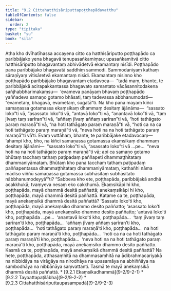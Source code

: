 ```yaml
---
title: "9.2 Cittahatthisāriputtapoṭṭhapādavatthu"
tableOfContents: false
sidebar:
  order: 2
type: "tipitaka"
basket: "su"
book: "sila"
---
```



<DynamicBreadcrumb />

<Division number="422" book="sila">

<Paragraph number="720" book="sila">
Atha kho dvīhatīhassa accayena citto ca hatthisāriputto poṭṭhapādo ca paribbājako yena bhagavā tenupasaṅkamiṃsu; upasaṅkamitvā citto hatthisāriputto bhagavantaṃ abhivādetvā ekamantaṃ nisīdi. Poṭṭhapādo pana paribbājako bhagavatā saddhiṃ sammodi. Sammodanīyaṃ kathaṃ sāraṇīyaṃ vītisāretvā ekamantaṃ nisīdi. Ekamantaṃ nisinno kho poṭṭhapādo paribbājako bhagavantaṃ etadavoca—  “tadā maṃ, bhante, te paribbājakā acirapakkantassa bhagavato samantato vācāsannitodakena sañjhabbharimakaṃsu—  ‘evameva panāyaṃ bhavaṃ poṭṭhapādo yaññadeva samaṇo gotamo bhāsati, taṃ tadevassa abbhanumodati—  “evametaṃ, bhagavā, evametaṃ, sugatā”ti. Na kho pana mayaṃ kiñci samaṇassa gotamassa ekaṃsikaṃ dhammaṃ desitaṃ ājānāma—  “sassato loko”ti vā, “asassato loko”ti vā, “antavā loko”ti vā, “anantavā loko”ti vā, “taṃ jīvaṃ taṃ sarīran”ti vā, “aññaṃ jīvaṃ aññaṃ sarīran”ti vā, “hoti tathāgato paraṃ maraṇā”ti vā, “na hoti tathāgato paraṃ maraṇā”ti vā, “hoti ca na ca hoti tathāgato paraṃ maraṇā”ti vā, “neva hoti na na hoti tathāgato paraṃ maraṇā”ti vā’ti. Evaṃ vuttāhaṃ, bhante, te paribbājake etadavocaṃ—  ‘ahampi kho, bho, na kiñci samaṇassa gotamassa ekaṃsikaṃ dhammaṃ desitaṃ ājānāmi—  “sassato loko”ti vā, “asassato loko”ti vā …pe…  “neva hoti na na hoti tathāgato paraṃ maraṇā”ti vā; api ca samaṇo gotamo bhūtaṃ tacchaṃ tathaṃ paṭipadaṃ paññapeti dhammaṭṭhitataṃ dhammaniyāmataṃ. Bhūtaṃ kho pana tacchaṃ tathaṃ paṭipadaṃ paññapentassa dhammaṭṭhitataṃ dhammaniyāmataṃ, kathañhi nāma mādiso viññū samaṇassa gotamassa subhāsitaṃ subhāsitato nābbhanumodeyyā’”ti?


</Paragraph>

</Division>
<Division number="423" book="sila">

<Paragraph number="721" book="sila">
“Sabbeva kho ete, poṭṭhapāda, paribbājakā andhā acakkhukā; tvaṃyeva nesaṃ eko cakkhumā. Ekaṃsikāpi hi kho, poṭṭhapāda, mayā dhammā desitā paññattā; anekaṃsikāpi hi kho, poṭṭhapāda, mayā dhammā desitā paññattā.


</Paragraph>

<Paragraph number="722" book="sila">
Katame ca te, poṭṭhapāda, mayā anekaṃsikā dhammā desitā paññattā? ‘Sassato loko’ti kho, poṭṭhapāda, mayā anekaṃsiko dhammo desito paññatto; ‘asassato loko’ti kho, poṭṭhapāda, mayā anekaṃsiko dhammo desito paññatto; ‘antavā loko’ti kho, poṭṭhapāda …pe…  ‘anantavā loko’ti kho, poṭṭhapāda…  ‘taṃ jīvaṃ taṃ sarīran’ti kho, poṭṭhapāda…  ‘aññaṃ jīvaṃ aññaṃ sarīran’ti kho, poṭṭhapāda…  ‘hoti tathāgato paraṃ maraṇā’ti kho, poṭṭhapāda…  na hoti tathāgato paraṃ maraṇā’ti kho, poṭṭhapāda…  ‘hoti ca na ca hoti tathāgato paraṃ maraṇā’ti kho, poṭṭhapāda…  ‘neva hoti na na hoti tathāgato paraṃ maraṇā’ti kho, poṭṭhapāda, mayā anekaṃsiko dhammo desito paññatto.


</Paragraph>

<Paragraph number="723" book="sila">
Kasmā ca te, poṭṭhapāda, mayā anekaṃsikā dhammā desitā paññattā? Na hete, poṭṭhapāda, atthasaṃhitā na dhammasaṃhitā na ādibrahmacariyakā na nibbidāya na virāgāya na nirodhāya na upasamāya na abhiññāya na sambodhāya na nibbānāya saṃvattanti. Tasmā te mayā anekaṃsikā dhammā desitā paññattā.

</Paragraph>
</Division>

<TableOfContents book="sila" section="9.2">
* [9.2.1 Ekaṃsikadhammā](9-2/9-2-1)
* [9.2.2 Tayoattapaṭilābha](9-2/9-2-2)
* [9.2.3 Cittahatthisāriputtaupasampadā](9-2/9-2-3)
</TableOfContents>